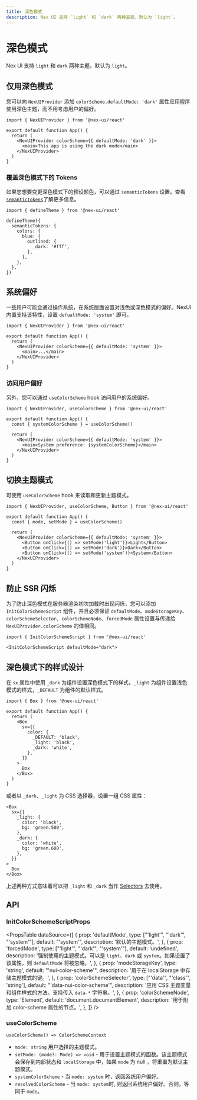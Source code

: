 ```yaml
---
title: 深色模式
description: Nex UI 支持 `light` 和 `dark` 两种主题，默认为 `light`。
---
```


# 深色模式

Nex UI 支持 `light` 和 `dark` 两种主题，默认为 `light`。

## 仅用深色模式

您可以向 `NexUIProvider` 添加 `colorScheme.defaultMode: 'dark'` 属性应用程序使用深色主题，而不用考虑用户的偏好。

```tsx
import { NexUIProvider } from '@nex-ui/react'

export default function App() {
  return (
    <NexUIProvider colorScheme={{ defaultMode: 'dark' }}>
      <main>This app is using the dark mode</main>
    </NexUIProvider>
  )
}
```

### 覆盖深色模式下的 Tokens

如果您想要变更深色模式下的预设颜色，可以通过 `semanticTokens` 设置。查看 [`semanticTokens`](/docs/customization/semantic-tokens)了解更多信息。

```tsx
import { defineTheme } from '@nex-ui/react'

defineTheme({
  semanticTokens: {
    colors: {
      blue: {
        outlined: {
          _dark: '#fff',
        },
      },
    },
  },
})
```

## 系统偏好

一些用户可能会通过操作系统，在系统层面设置对浅色或深色模式的偏好。NexUI 内置支持该特性，设置 `defualtMode: 'system'` 即可。

```tsx
import { NexUIProvider } from '@nex-ui/react'

export default function App() {
  return (
    <NexUIProvider colorScheme={{ defaultMode: 'system' }}>
      <main>...</main>
    </NexUIProvider>
  )
}
```

### 访问用户偏好

另外，您可以通过 `useColorScheme` hook 访问用户的系统偏好。

```tsx
import { NexUIProvider, useColorScheme } from '@nex-ui/react'

export default function App() {
  const { systemColorScheme } = useColorScheme()

  return (
    <NexUIProvider colorScheme={{ defaultMode: 'system' }}>
      <main>System preference: {systemColorScheme}</main>
    </NexUIProvider>
  )
}
```

## 切换主题模式

可使用 `useColorScheme` hook 来读取和更新主题模式。

```tsx
import { NexUIProvider, useColorScheme, Button } from '@nex-ui/react'

export default function App() {
  const { mode, setMode } = useColorScheme()

  return (
    <NexUIProvider colorScheme={{ defaultMode: 'system' }}>
      <Button onClick={() => setMode('light')}>Light</Button>
      <Button onClick={() => setMode('dark')}>Dark</Button>
      <Button onClick={() => setMode('system')}>System</Button>
    </NexUIProvider>
  )
}
```

## 防止 SSR 闪烁

为了防止深色模式在服务器渲染初次加载时出现闪烁，您可以添加 `InitColorSchemeScript` 组件，并且必须保证 `defaultMode`、`modeStorageKey`、`colorSchemeSelector`、`colorSchemeNode`、`forcedMode` 属性设置与传递给 `NexUIProvider.colorScheme` 的值相同。

```tsx
import { InitColorSchemeScript } from '@nex-ui/react'

<InitColorSchemeScript defaultMode="dark">
```

## 深色模式下的样式设计

在 `sx` 属性中使用 `_dark` 为组件设置深色模式下的样式，`_light` 为组件设置浅色模式的样式，`_DEFAULT` 为组件的默认样式。

```tsx
import { Box } from '@nex-ui/react'

export default function App() {
  return (
    <Box
      sx={{
        color: {
          _DEFAULT: 'black',
          _light: 'black',
          _dark: 'white',
        },
      }}
    >
      Box
    </Box>
  )
}
```

或者以 `_dark`、`_light` 为 CSS 选择器，设置一组 CSS 属性：

```tsx
<Box
  sx={{
    _light: {
      color: 'black',
      bg: 'green.500',
    },
    _dark: {
      color: 'white',
      bg: 'green.600',
    },
  }}
>
  Box
</Box>
```

上述两种方式意味着可以把 `_light` 和 `_dark` 当作 [Selectors](/docs/customization/selectors) 去使用。

## API

### InitColorSchemeScriptProps

<PropsTable
  dataSource={[
    {
      prop: 'defaultMode',
      type: ["'light'", "'dark'", "'system'"],
      default: "'system'",
      description: '默认的主题模式。',
    },
    {
      prop: 'forcedMode',
      type: ["'light'", "'dark'", "'system'"],
      default: 'undefined',
      description:
        '强制使用的主题模式。可以是 `light`、`dark` 或 `system`。如果设置了该属性，则 `defaultMode` 将被忽略。',
    },
    {
      prop: 'modeStorageKey',
      type: 'string',
      default: "'nui-color-scheme'",
      description: '用于在 localStorage 中存储主题模式的键。',
    },
    {
      prop: 'colorSchemeSelector',
      type: ["'data'", "'class'", 'string'],
      default: "'data-nui-color-scheme'",
      description:
        '应用 CSS 主题变量和组件样式的方法。支持传入 `data-*` 字符串。',
    },
    {
      prop: 'colorSchemeNode',
      type: 'Element',
      default: 'document.documentElement',
      description: '用于附加 color-scheme 属性的节点。',
    },
  ]}
/>

### useColorScheme

`useColorScheme() => ColorSchemeContext`

- `mode: string` 用户选择的主题模式。
- `setMode: (mode?: Mode) => void` - 用于设置主题模式的函数。该主题模式会保存到内部状态和 `localStorage` 中，如果 `mode` 为 null ，将重置为默认主题模式。
- `systemColorScheme` - 当 `mode: system` 时，返回系统用户偏好。
- `resolvedColorScheme` - 当 `mode: system`时, 则返回系统用户偏好。否则，等同于 `mode`。
